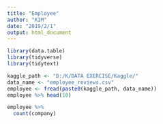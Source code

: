 ---
title: "Employee"
author: "KIM"
date: "2019/2/1"
output: html_document
---

```{r cars}
library(data.table)
library(tidyverse)
library(tidytext)
```

```{r}
kaggle_path <- "D:/K/DATA EXERCISE/Kaggle/"
data_name <- "employee_reviews.csv"
employee <- fread(paste0(kaggle_path, data_name))
employee %>% head(10)
```

```{r}
employee %>% 
  count(company)
```

